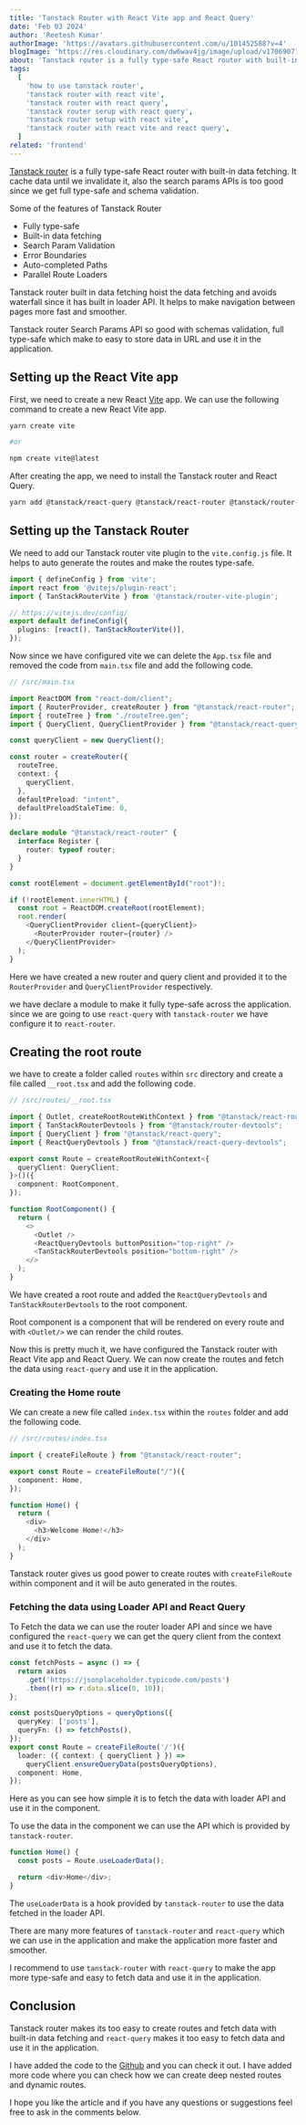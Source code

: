 ```yaml
---
title: 'Tanstack Router with React Vite app and React Query'
date: 'Feb 03 2024'
author: 'Reetesh Kumar'
authorImage: 'https://avatars.githubusercontent.com/u/101452588?v=4'
blogImage: 'https://res.cloudinary.com/dw6wav4jg/image/upload/v1706907190/router_reqfor.jpg'
about: 'Tanstack router is a fully type-safe React router with built-in data fetching. We will see how to use it with React Vite app and React Query'
tags:
  [
    'how to use tanstack router',
    'tanstack router with react vite',
    'tanstack router with react query',
    'tanstack router serup with react query',
    'tanstack router setup with react vite',
    'tanstack router with react vite and react query',
  ]
related: 'frontend'
---
```


<TableContent title="Tanstack Router with React Vite app and React Query" />

[Tanstack router](https://tanstack.com/router/latest/docs/framework/react/overview) is a fully type-safe React router with built-in data fetching. It cache data until we invalidate it, also the search params APIs is too good since we get full type-safe and schema validation.

<SubHeadings>Some of the features of Tanstack Router</SubHeadings>

- Fully type-safe
- Built-in data fetching
- Search Param Validation
- Error Boundaries
- Auto-completed Paths
- Parallel Route Loaders

Tanstack router built in data fetching hoist the data fetching and avoids waterfall since it has built in loader API. It helps to make navigation between pages more fast and smoother.

Tanstack router Search Params API so good with schemas validation, full type-safe which make to easy to store data in URL and use it in the application.

## Setting up the React Vite app

First, we need to create a new React [Vite](https://vitejs.dev/) app. We can use the following command to create a new React Vite app.

```bash
yarn create vite

#or

npm create vite@latest
```

After creating the app, we need to install the Tanstack router and React Query.

```bash
yarn add @tanstack/react-query @tanstack/react-router @tanstack/router-vite-plugin @tanstack/react-query-devtools @tanstack/router-devtools axios
```

## Setting up the Tanstack Router

We need to add our Tanstack router vite plugin to the `vite.config.js` file. It helps to auto generate the routes and make the routes type-safe.

```typescript
import { defineConfig } from 'vite';
import react from '@vitejs/plugin-react';
import { TanStackRouterVite } from '@tanstack/router-vite-plugin';

// https://vitejs.dev/config/
export default defineConfig({
  plugins: [react(), TanStackRouterVite()],
});
```

Now since we have configured vite we can delete the `App.tsx` file and removed the code from `main.tsx` file and add the following code.

```typescript
// /src/main.tsx

import ReactDOM from "react-dom/client";
import { RouterProvider, createRouter } from "@tanstack/react-router";
import { routeTree } from "./routeTree.gen";
import { QueryClient, QueryClientProvider } from "@tanstack/react-query";

const queryClient = new QueryClient();

const router = createRouter({
  routeTree,
  context: {
    queryClient,
  },
  defaultPreload: "intent",
  defaultPreloadStaleTime: 0,
});

declare module "@tanstack/react-router" {
  interface Register {
    router: typeof router;
  }
}

const rootElement = document.getElementById("root")!;

if (!rootElement.innerHTML) {
  const root = ReactDOM.createRoot(rootElement);
  root.render(
    <QueryClientProvider client={queryClient}>
      <RouterProvider router={router} />
    </QueryClientProvider>
  );
}
```

Here we have created a new router and query client and provided it to the `RouterProvider` and `QueryClientProvider` respectively.

we have declare a module to make it fully type-safe across the application. since we are going to use `react-query` with `tanstack-router` we have configure it to `react-router`.

<Advertise title="Docker - The Complete Guide to Build and Deploy your Application" />

<Separator />

## Creating the root route

we have to create a folder called `routes` within `src` directory and create a file called `__root.tsx` and add the following code.

```typescript
// /src/routes/__root.tsx

import { Outlet, createRootRouteWithContext } from "@tanstack/react-router";
import { TanStackRouterDevtools } from "@tanstack/router-devtools";
import { QueryClient } from "@tanstack/react-query";
import { ReactQueryDevtools } from "@tanstack/react-query-devtools";

export const Route = createRootRouteWithContext<{
  queryClient: QueryClient;
}>()({
  component: RootComponent,
});

function RootComponent() {
  return (
    <>
      <Outlet />
      <ReactQueryDevtools buttonPosition="top-right" />
      <TanStackRouterDevtools position="bottom-right" />
    </>
  );
}
```

We have created a root route and added the `ReactQueryDevtools` and `TanStackRouterDevtools` to the root component.

Root component is a component that will be rendered on every route and with `<Outlet/>` we can render the child routes.

Now this is pretty much it, we have configured the Tanstack router with React Vite app and React Query. We can now create the routes and fetch the data using `react-query` and use it in the application.

<Separator />

### Creating the Home route

We can create a new file called `index.tsx` within the `routes` folder and add the following code.

```typescript
// /src/routes/index.tsx

import { createFileRoute } from "@tanstack/react-router";

export const Route = createFileRoute("/")({
  component: Home,
});

function Home() {
  return (
    <div>
      <h3>Welcome Home!</h3>
    </div>
  );
}
```

Tanstack router gives us good power to create routes with `createFileRoute` within component and it will be auto generated in the routes.

### Fetching the data using Loader API and React Query

To Fetch the data we can use the router loader API and since we have configured the `react-query` we can get the query client from the context and use it to fetch the data.

```typescript
const fetchPosts = async () => {
  return axios
    .get('https://jsonplaceholder.typicode.com/posts')
    .then((r) => r.data.slice(0, 10));
};

const postsQueryOptions = queryOptions({
  queryKey: ['posts'],
  queryFn: () => fetchPosts(),
});
export const Route = createFileRoute('/')({
  loader: ({ context: { queryClient } }) =>
    queryClient.ensureQueryData(postsQueryOptions),
  component: Home,
});
```

Here as you can see how simple it is to fetch the data with loader API and use it in the component.

To use the data in the component we can use the API which is provided by `tanstack-router`.

```typescript
function Home() {
  const posts = Route.useLoaderData();

  return <div>Home</div>;
}
```

The `useLoaderData` is a hook provided by `tanstack-router` to use the data fetched in the loader API.

There are many more features of `tanstack-router` and `react-query` which we can use in the application and make the application more faster and smoother.

I recommend to use `tanstack-router` with `react-query` to make the app more type-safe and easy to fetch data and use it in the application.

## Conclusion

Tanstack router makes its too easy to create routes and fetch data with built-in data fetching and `react-query` makes it too easy to fetch data and use it in the application.

I have added the code to the [Github](https://github.com/Virous77/blog-projects/tree/main/tanstack-router) and you can check it out. I have added more code where you can check how we can create deep nested routes and dynamic routes.

I hope you like the article and if you have any questions or suggestions feel free to ask in the comments below.
